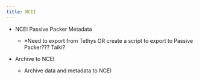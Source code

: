 ```yaml
---
title: NCEI 
---
```


-   NCEI Passive Packer Metadata

    -   \*Need to export from Tethys OR create a script to export to Passive Packer??? Taiki?

-   Archive to NCEI

    -   Archive data and metadata to NCEI
